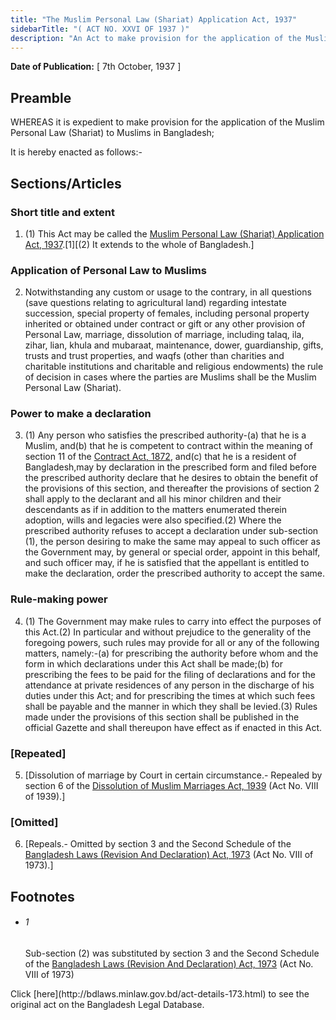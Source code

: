 ```yaml
---
title: "The Muslim Personal Law (Shariat) Application Act, 1937"
sidebarTitle: "( ACT NO. XXVI OF 1937 )"
description: "An Act to make provision for the application of the Muslim Personal Law (Shariat) to Muslims in Bangladesh.♣"
---
```


**Date of Publication:** [ 7th October, 1937 ]

## Preamble

WHEREAS it is expedient to make provision for the application of the Muslim Personal Law (Shariat) to Muslims in Bangladesh;

It is hereby enacted as follows:-

## Sections/Articles

### Short title and extent

1. (1) This Act may be called the [Muslim Personal Law (Shariat) Application Act, 1937](/laws/volume-9/act-173 "Muslim Personal Law (Shariat) Application Act, 1937").[1][(2) It extends to the whole of Bangladesh.]

### Application of Personal Law to Muslims

2. Notwithstanding any custom or usage to the contrary, in all questions (save questions relating to agricultural land) regarding intestate succession, special property of females, including personal property inherited or obtained under contract or gift or any other provision of Personal Law, marriage, dissolution of marriage, including talaq, ila, zihar, lian, khula and mubaraat, maintenance, dower, guardianship, gifts, trusts and trust properties, and waqfs (other than charities and charitable institutions and charitable and religious endowments) the rule of decision in cases where the parties are Muslims shall be the Muslim Personal Law (Shariat).

### Power to make a declaration

3. (1) Any person who satisfies the prescribed authority-(a) that he is a Muslim, and(b) that he is competent to contract within the meaning of section 11 of the [Contract Act, 1872](/laws/volume-2/act-26 "Contract Act, 1872"), and(c) that he is a resident of Bangladesh,may by declaration in the prescribed form and filed before the prescribed authority declare that he desires to obtain the benefit of the provisions of this section, and thereafter the provisions of section 2 shall apply to the declarant and all his minor children and their descendants as if in addition to the matters enumerated therein adoption, wills and legacies were also specified.(2) Where the prescribed authority refuses to accept a declaration under sub-section (1), the person desiring to make the same may appeal to such officer as the Government may, by general or special order, appoint in this behalf, and such officer may, if he is satisfied that the appellant is entitled to make the declaration, order the prescribed authority to accept the same.

### Rule-making power

4. (1) The Government may make rules to carry into effect the purposes of this Act.(2) In particular and without prejudice to the generality of the foregoing powers, such rules may provide for all or any of the following matters, namely:-(a) for prescribing the authority before whom and the form in which declarations under this Act shall be made;(b) for prescribing the fees to be paid for the filing of declarations and for the attendance at private residences of any person in the discharge of his duties under this Act; and for prescribing the times at which such fees shall be payable and the manner in which they shall be levied.(3) Rules made under the provisions of this section shall be published in the official Gazette and shall thereupon have effect as if enacted in this Act.

### [Repeated]

5. [Dissolution of marriage by Court in certain circumstance.- Repealed by section 6 of the [Dissolution of Muslim Marriages Act, 1939](/laws/volume-9/act-180 "Dissolution of Muslim Marriages Act, 1939") (Act No. VIII of 1939).]

### [Omitted]

6. [Repeals.- Omitted by section 3 and the Second Schedule of the [Bangladesh Laws (Revision And Declaration) Act, 1973](/laws/volume-17/act-430 "Bangladesh Laws (Revision And Declaration) Act, 1973") (Act No. VIII of 1973).]

## Footnotes

- ###### 1

  Sub-section (2) was substituted by section 3 and the Second Schedule of the [Bangladesh Laws (Revision And Declaration) Act, 1973](/laws/volume-17/act-430 "Bangladesh Laws (Revision And Declaration) Act, 1973") (Act No. VIII of 1973)

<Note>
  Click [here](http://bdlaws.minlaw.gov.bd/act-details-173.html) to see the original act on the Bangladesh Legal Database.
</Note>
